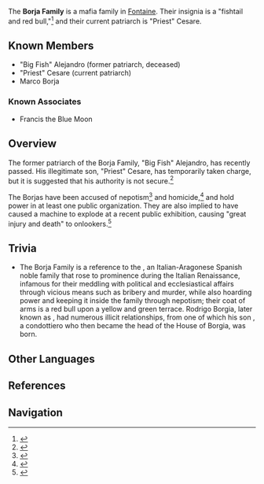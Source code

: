 {{Terminology Infobox
|image        = 
|type         = Families
|type2        = Fontaine Clans
}}
The '''Borja Family''' is a mafia family in [[Fontaine]]. Their insignia is a "fishtail and red bull,"<ref name="Arthur11">{{Ref/NPC|Sir Arthur|Dialogue Set #11}}</ref> and their current patriarch is "Priest" Cesare.

==Known Members==
* "Big Fish" Alejandro (former patriarch, deceased)
* "Priest" Cesare (current patriarch)
* Marco Borja

===Known Associates===
* Francis the Blue Moon

==Overview==
The former patriarch of the Borja Family, "Big Fish" Alejandro, has recently passed. His illegitimate son, "Priest" Cesare, has temporarily taken charge, but it is suggested that his authority is not secure.<ref name="Arthur14">{{Ref/NPC|Sir Arthur|Dialogue Set #14}}</ref>

The Borjas have been accused of nepotism<ref name="Arthur10">{{Ref/NPC|Sir Arthur|Dialogue Set #10}}</ref> and homicide,<ref name="Arthur11">{{Ref/NPC|Sir Arthur|Dialogue Set #11}}</ref> and hold power in at least one public organization. They are also implied to have caused a machine to explode at a recent public exhibition, causing "great injury and death" to onlookers.<ref name="Arthur16">{{Ref/NPC|Sir Arthur|Dialogue Set #16}}</ref>

==Trivia==
* The Borja Family is a reference to the {{w|House of Borgia}}, an Italian-Aragonese Spanish noble family that rose to prominence during the Italian Renaissance, infamous for their meddling with political and ecclesiastical affairs through vicious means such as bribery and murder, while also hoarding power and keeping it inside the family through nepotism; their coat of arms is a red bull upon a yellow and green terrace. Rodrigo Borgia, later known as {{w|Pope Alexander VI}}, had numerous illicit relationships, from one of which his son {{w|Cesare Borgia}}, a condottiero who then became the head of the House of Borgia, was born.

==Other Languages==
{{Other Languages|default_hidden=1
|en       = Borja Family
|zhs      = 博尔哈家族
|zhs_rm   = Bó'ěrhā Jiāzú
|zht      = 博爾哈家族
|zht_rm   = Bó'ěrhā Jiāzú
|ja       = ボルハ家
|ja_rm    = Boruha-ke
|ko       = 보르하 가문
|es       = Familia Borja
|fr       = Famille Borja
|ru       = Клан Борха
|th       = ตระกูล Borja
|th_rm    = Trakun Borja
|vi       = Gia Tộc Borja
|de       = Familie Borja
|id       = Keluarga Borja
|pt       = Família Borja
|tr       = Borja Ailesi
|it       = Famiglia Borja
}}

==References==
{{Reflist}}

==Navigation==
{{Faction Navbox}}